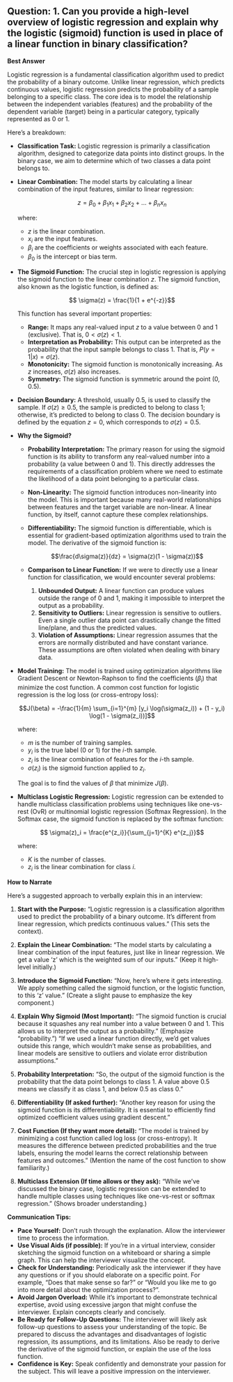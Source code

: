 ## Question: 1. Can you provide a high-level overview of logistic regression and explain why the logistic (sigmoid) function is used in place of a linear function in binary classification?

**Best Answer**

Logistic regression is a fundamental classification algorithm used to predict the probability of a binary outcome. Unlike linear regression, which predicts continuous values, logistic regression predicts the probability of a sample belonging to a specific class. The core idea is to model the relationship between the independent variables (features) and the probability of the dependent variable (target) being in a particular category, typically represented as 0 or 1.

Here's a breakdown:

*   **Classification Task:** Logistic regression is primarily a classification algorithm, designed to categorize data points into distinct groups. In the binary case, we aim to determine which of two classes a data point belongs to.

*   **Linear Combination:** The model starts by calculating a linear combination of the input features, similar to linear regression:

    $$z = \beta_0 + \beta_1 x_1 + \beta_2 x_2 + ... + \beta_n x_n$$

    where:

    *   $z$ is the linear combination.
    *   $x_i$ are the input features.
    *   $\beta_i$ are the coefficients or weights associated with each feature.
    *   $\beta_0$ is the intercept or bias term.

*   **The Sigmoid Function:** The crucial step in logistic regression is applying the sigmoid function to the linear combination $z$. The sigmoid function, also known as the logistic function, is defined as:

    $$ \sigma(z) = \frac{1}{1 + e^{-z}}$$

    This function has several important properties:

    *   **Range:** It maps any real-valued input $z$ to a value between 0 and 1 (exclusive).  That is, $0 < \sigma(z) < 1$.
    *   **Interpretation as Probability:** This output can be interpreted as the probability that the input sample belongs to class 1.  That is, $P(y=1|x) = \sigma(z)$.
    *   **Monotonicity:** The sigmoid function is monotonically increasing.  As $z$ increases, $\sigma(z)$ also increases.
    *   **Symmetry:**  The sigmoid function is symmetric around the point (0, 0.5).

*   **Decision Boundary:**  A threshold, usually 0.5, is used to classify the sample. If $\sigma(z) \geq 0.5$, the sample is predicted to belong to class 1; otherwise, it's predicted to belong to class 0. The decision boundary is defined by the equation $z = 0$, which corresponds to $\sigma(z) = 0.5$.

*   **Why the Sigmoid?**
    *   **Probability Interpretation:** The primary reason for using the sigmoid function is its ability to transform any real-valued number into a probability (a value between 0 and 1).  This directly addresses the requirements of a classification problem where we need to estimate the likelihood of a data point belonging to a particular class.

    *   **Non-Linearity:** The sigmoid function introduces non-linearity into the model. This is important because many real-world relationships between features and the target variable are non-linear. A linear function, by itself, cannot capture these complex relationships.

    *   **Differentiability:** The sigmoid function is differentiable, which is essential for gradient-based optimization algorithms used to train the model. The derivative of the sigmoid function is:

        $$\frac{d\sigma(z)}{dz} = \sigma(z)(1 - \sigma(z))$$

    *   **Comparison to Linear Function:** If we were to directly use a linear function for classification, we would encounter several problems:
        1.  **Unbounded Output:** A linear function can produce values outside the range of 0 and 1, making it impossible to interpret the output as a probability.
        2.  **Sensitivity to Outliers:** Linear regression is sensitive to outliers. Even a single outlier data point can drastically change the fitted line/plane, and thus the predicted values.
        3.  **Violation of Assumptions:** Linear regression assumes that the errors are normally distributed and have constant variance. These assumptions are often violated when dealing with binary data.

*   **Model Training:**  The model is trained using optimization algorithms like Gradient Descent or Newton-Raphson to find the coefficients ($\beta_i$) that minimize the cost function. A common cost function for logistic regression is the log loss (or cross-entropy loss):

    $$J(\beta) = -\frac{1}{m} \sum_{i=1}^{m} [y_i \log(\sigma(z_i)) + (1 - y_i) \log(1 - \sigma(z_i))]$$

    where:

    *   $m$ is the number of training samples.
    *   $y_i$ is the true label (0 or 1) for the $i$-th sample.
    *   $z_i$ is the linear combination of features for the $i$-th sample.
    *   $\sigma(z_i)$ is the sigmoid function applied to $z_i$.

    The goal is to find the values of $\beta$ that minimize $J(\beta)$.

*   **Multiclass Logistic Regression:** Logistic regression can be extended to handle multiclass classification problems using techniques like one-vs-rest (OvR) or multinomial logistic regression (Softmax Regression).  In the Softmax case, the sigmoid function is replaced by the softmax function:

    $$ \sigma(z)_i = \frac{e^{z_i}}{\sum_{j=1}^{K} e^{z_j}}$$

    where:

    *   $K$ is the number of classes.
    *   $z_i$ is the linear combination for class $i$.

**How to Narrate**

Here's a suggested approach to verbally explain this in an interview:

1.  **Start with the Purpose:** "Logistic regression is a classification algorithm used to predict the probability of a binary outcome. It’s different from linear regression, which predicts continuous values." (This sets the context).

2.  **Explain the Linear Combination:** "The model starts by calculating a linear combination of the input features, just like in linear regression.  We get a value 'z' which is the weighted sum of our inputs." (Keep it high-level initially.)

3.  **Introduce the Sigmoid Function:** "Now, here's where it gets interesting. We apply something called the sigmoid function, or the logistic function, to this 'z' value." (Create a slight pause to emphasize the key component.)

4.  **Explain Why Sigmoid (Most Important):** "The sigmoid function is crucial because it squashes any real number into a value between 0 and 1.  This allows us to interpret the output as a probability." (Emphasize "probability.") "If we used a linear function directly, we'd get values outside this range, which wouldn't make sense as probabilities, and linear models are sensitive to outliers and violate error distribution assumptions."

5.  **Probability Interpretation:** "So, the output of the sigmoid function is the probability that the data point belongs to class 1. A value above 0.5 means we classify it as class 1, and below 0.5 as class 0."

6.  **Differentiability (If asked further):** "Another key reason for using the sigmoid function is its differentiability. It is essential to efficiently find optimized coefficient values using gradient descent."

7.  **Cost Function (If they want more detail):** "The model is trained by minimizing a cost function called log loss (or cross-entropy). It measures the difference between predicted probabilities and the true labels, ensuring the model learns the correct relationship between features and outcomes." (Mention the name of the cost function to show familiarity.)

8.  **Multiclass Extension (If time allows or they ask):** "While we've discussed the binary case, logistic regression can be extended to handle multiple classes using techniques like one-vs-rest or softmax regression." (Shows broader understanding.)

**Communication Tips:**

*   **Pace Yourself:** Don't rush through the explanation. Allow the interviewer time to process the information.
*   **Use Visual Aids (if possible):** If you're in a virtual interview, consider sketching the sigmoid function on a whiteboard or sharing a simple graph. This can help the interviewer visualize the concept.
*   **Check for Understanding:** Periodically ask the interviewer if they have any questions or if you should elaborate on a specific point. For example, "Does that make sense so far?" or "Would you like me to go into more detail about the optimization process?".
*   **Avoid Jargon Overload:** While it's important to demonstrate technical expertise, avoid using excessive jargon that might confuse the interviewer. Explain concepts clearly and concisely.
*   **Be Ready for Follow-Up Questions:** The interviewer will likely ask follow-up questions to assess your understanding of the topic. Be prepared to discuss the advantages and disadvantages of logistic regression, its assumptions, and its limitations. Also be ready to derive the derivative of the sigmoid function, or explain the use of the loss function.
*   **Confidence is Key:** Speak confidently and demonstrate your passion for the subject. This will leave a positive impression on the interviewer.
